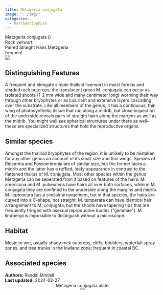 ```yaml
---
title: Metzgeria conjugata
image: "../img/"
categories:
  - Marchantiophyta
---
```


<script src="../js/micromodal.min.js"></script>
<div class="info-panel">
 <div class="info-top">
  <div class="taxon-scientific"><span class="taxon-name">Metzgeria conjugata</span> <span class="taxon-authority"></span> <span class="taxon-family">()</span></div>
  <div class="taxon-common">Rock veilwort</div>
 </div>
 <div class="info-bottom">
  <div class="taxon-qnd">Paired Straight Hairs Metzgeria</div>
  <div class="taxon-abundance">frequent</div>
 </div>
</div>
<div class="imerss-content-frame">
 <div class="imerss-image-header">
  <div class="imerss-image-holder imerss-column-left" data-toggle="tooltip" style="background-image: url(../img/)" title="">
  </div>

  <div class="imerss-image-holder imerss-column-right" data-toggle="tooltip" style="background-image: url(../img/)" title="">
  </div>
 </div>
 <div class="imerss-content-lower">
  <div class="imerss-column-left">
  <div class="tab-microscope" data-micromodal-trigger="modal-plate">
  <img src="../img/bryo guide microscope.png"/>
  </div>

<h2>Distinguishing Features</h2>

A frequent and elongate simple thalloid liverwort in moist forests and shaded rock outcrops, the translucent green M. conjugata can occur as isolated shoots (1-2 mm wide and many centimeter long) worming their way through other bryophytes or as luxuriant and extensive layers cascading over the substrate. Like all members of the genus, it has a continuous, thin wing of photosynthetic tissue that run along a midrib, but close inspection of the underside reveals pairs of straight hairs along the margins as well as the midrib. You might well see spherical structures under there as well-- these are specialized structures that hold the reproductive organs.

<h2>Similar species</h2>

Amongst the thalloid bryophytes of the region, it is unlikely to be mistaken for any other genus on account of its small size and thin wings. Species of Riccardia and Fossombronia are of similar size, but the former lacks a midrib and the latter has a ruffled, leafy appearance in contrast to the flattened thallus of M. conjugata. Most other species within the genus Metzgeria can be seperated from it based on features of the hairs. M. americana and M. pubescens have hairs all over both surfaces, while in M. conjugata they are confined to the underside along the margins and midrib. M. leptoneura has a similair arrangement, but in that species, the hairs are curved into a C-shape, not straight. M. temperata can have identical hair arrangement to M. conjugata, but the shoots have tapering tips that are frequently fringed with asexual reproductive bodies (&quot;gemmae&quot;). M. lindbergii is impossible to distinguish without a microscope.

<h2>Habitat</h2>

Mesic to wet, usually shady rock outcrops, cliffs, boulders, waterfall spray zones, and tree trunks in the lowland zone; frequent in coastal BC.

<h2>Associated species</h2>


</div>

<div class="imerss-column-right">

<div class="imerss-image-holder imerss-column-right" data-toggle="tooltip" style="background-image: url(../img/)" title="">
</div>

</div>

</div>
</div>

<div class="taxon-footer">
 <div class="taxon-authors"><b>Authors:</b> <span>Randal Mindell</span></div>
 <div class="taxon-update"><b>Last updated:</b> <span>2024-02-27</span></div>
</div>

<div class="modal micromodal-slide" id="modal-plate" aria-hidden="true">
 <div class="modal__overlay" tabindex="-1" data-micromodal-close>
  <div class="modal__container" role="dialog" aria-modal="true" aria-labelledby="modal-plate-title" >
   <header class="modal__header">
   <div class="modal__title" id="modal-plate-title">
  Metzgeria conjugata plate
   </div>
   <button class="modal__close" aria-label="Close" data-micromodal-close></button>
   </header>
  <div class="modal__content" id="modal-plate-content">
   <div class="imerss-image-holder" data-toggle="tooltip" style="background-image: url(../img/)" title="">
  </div>
  </div>
  </div>
 </div>
</div>
<script>
MicroModal.init();
</script>

